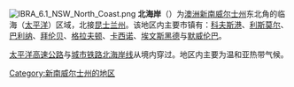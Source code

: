 {{unreferenced|time=2010-04-05T15:00:51+00:00}}
[[File:IBRA_6.1_NSW_North_Coast.png|thumb]]
'''北海岸'''（{{lang-en|North Coast}}）为[[澳洲|澳洲]][[新南威尔士州|新南威尔士州]]东北角的临海（[[太平洋|太平洋]]）区域，北接[[昆士兰州|昆士兰州]]。该地区内主要市镇有：[[科夫斯港_(新南威尔士州)|科夫斯港]]、[[利斯莫尔_(新南威尔士州)|利斯莫尔]]、[[巴利纳_(新南威尔士州)|巴利纳]]、[[拜伦贝_(新南威尔士州)|拜伦贝]]、[[格拉夫顿_(新南威尔士州)|格拉夫顿]]、[[卡西诺_(新南威尔士州)|卡西诺]]、[[埃文斯黑德_(新南威尔士州)|埃文斯黑德]]与[[默威伦巴_(新南威尔士州)|默威伦巴]]。

[[太平洋高速公路|太平洋高速公路]]与[[城市铁路|城市铁路]][[北海岸线|北海岸线]]从境内穿过。地区内主要为温和亚热带气候。

[[Category:新南威尔士州的地区|Category:新南威尔士州的地区]]